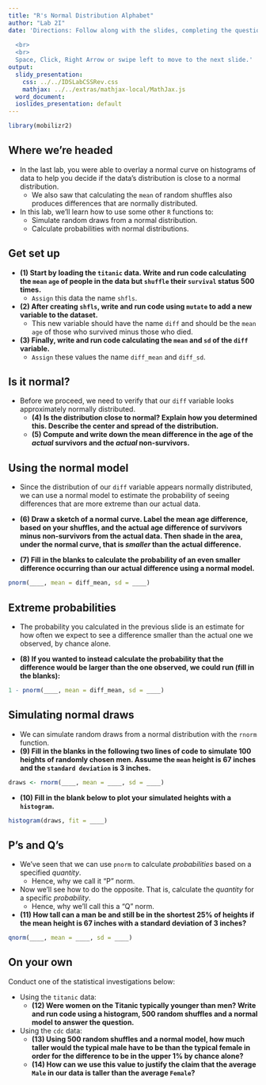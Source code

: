 ```yaml
---
title: "R's Normal Distribution Alphabet"
author: "Lab 2I"
date: 'Directions: Follow along with the slides, completing the questions in <font color=#25679E><b>blue</b></font> on your computer, and answering the questions in **red** in your journal.  
  
  <br>
  <br>
  Space, Click, Right Arrow or swipe left to move to the next slide.'
output:
  slidy_presentation:
    css: ../../IDSLabCSSRev.css
    mathjax: ../../extras/mathjax-local/MathJax.js
  word_document:
  ioslides_presentation: default
---
```


```r
library(mobilizr2)
```

## Where we're headed

- In the last lab, you were able to overlay a normal curve on histograms of data to help you decide if the data's distribution is close to a normal distribution.
    - We also saw that calculating the `mean` of random shuffles also produces differences that are normally distributed.
- In this lab, we'll learn how to use some other `R` functions to:
    - Simulate random draws from a normal distribution.
    - Calculate probabilities with normal distributions.


## Get set up

- **(1) Start by loading the `titanic` data. Write and run code calculating the `mean` `age` of people in the data but `shuffle` their `survival` status 500 times.**
    - <span class="blue">`Assign` this data the name `shfls`.</span>
- **(2) After creating `shfls`, write and run code using `mutate` to add a new variable to the dataset.**
    - This new variable should have the name `diff` and should be the `mean` `age` of those who survived minus those who died.
- **(3) Finally, write and run code calculating the `mean` and `sd` of the `diff` variable.**
    - <span class="blue">`Assign` these values the name `diff_mean` and `diff_sd`.</span>


## Is it normal?

- Before we proceed, we need to verify that our `diff` variable looks approximately normally distributed.
    - **(4) Is the distribution close to normal? Explain how you determined this. Describe the center and spread of the distribution.**
    - **(5) Compute and write down the mean difference in the age of the _actual_ survivors and the _actual_ non-survivors.**


## Using the normal model

- Since the distribution of our `diff` variable appears normally distributed, we can use a normal model to estimate the probability of seeing differences that are more extreme than our actual data.

- **(6) Draw a sketch of a normal curve. Label the mean age difference, based on your shuffles, and the actual age difference of survivors minus non-survivors from the actual data. Then shade in the area, under the normal curve, that is _smaller_ than the actual difference.**
    
- **(7) Fill in the blanks to calculate the probability of an even smaller difference occurring than our actual difference using a normal model.**
```r
pnorm(____, mean = diff_mean, sd = ____)
```


## Extreme probabilities

- The probability you calculated in the previous slide is an estimate for how often we expect to see a difference smaller than the actual one we observed, by chance alone.

- **(8) If you wanted to instead calculate the probability that the difference would be larger than the one observed, we could run (fill in the blanks):**
```r
1 - pnorm(____, mean = diff_mean, sd = ____)
```


## Simulating normal draws

- We can simulate random draws from a normal distribution with the `rnorm` function.
- **(9) Fill in the blanks in the following two lines of code to simulate 100 heights of randomly chosen men. Assume the `mean` height is 67 inches and the `standard deviation` is 3 inches.**

```r
draws <- rnorm(____, mean = ____, sd = ____)
```

- **(10) Fill in the blank below to plot your simulated heights with a `histogram`.**

```r
histogram(draws, fit = ____)
```


## P's and Q's

- We've seen that we can use `pnorm` to calculate _probabilities_ based on a specified _quantity_.
    - Hence, why we call it "P" norm.
- Now we'll see how to do the opposite. That is, calculate the _quantity_ for a specific _probability_.
    - Hence, why we'll call this a "Q" norm.
- **(11) How tall can a man be and still be in the shortest 25% of heights if the mean height is 67 inches with a standard deviation of 3 inches?**

```r
qnorm(____, mean = ____, sd = ____)
```

## On your own

Conduct one of the statistical investigations below:

- Using the `titanic` data:
    - **(12) Were women on the Titanic typically younger than men? Write and run code using a histogram, 500 random shuffles and a normal model to answer the question.**
    
    
- Using the `cdc` data:
    - **(13) Using 500 random shuffles and a normal model, how much taller would the typical male have to be than the typical female in order for the difference to be in the upper 1% by chance alone?**
    - **(14) How can we use this value to justify the claim that the average `Male` in our data is taller than the average `Female`?**
    
    
    
